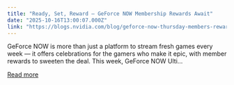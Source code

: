 ```yaml
---
title: "Ready, Set, Reward — GeForce NOW Membership Rewards Await"
date: "2025-10-16T13:00:07.000Z"
link: "https://blogs.nvidia.com/blog/geforce-now-thursday-members-reward-program/"
---
```


GeForce NOW is more than just a platform to stream fresh games every week — it offers celebrations for the gamers who make it epic, with member rewards to sweeten the deal. This week, GeForce NOW Ulti...

[Read more](https://blogs.nvidia.com/blog/geforce-now-thursday-members-reward-program/)
